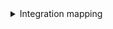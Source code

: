 <details>

<summary> Integration mapping </summary>

```yaml showLineNumbers
resources:
  - kind: folder
    selector:
      query: "true" # JQ boolean query. If evaluated to false - skip syncing the object.
      folders: # Specify the repositories and folders to include under this relative path.
        - path: "apps/" # Relative path to the folders within the repositories.
          repos: # List of repositories to include folders from.
            - backend-service
            - frontend-service
    port:
      entity:
        mappings:
          identifier: .folder.name
          title: .folder.name
          blueprint: '"gitlabProject"'
          properties:
            url: >-
              .repo.web_url + "/tree/" + .repo.default_branch  + "/" +
              .folder.path
            description: .repo.description
            namespace: .repo.namespace.name
            full_path: .repo.path_with_namespace + "/" + .folder.path
            language: .repo.__languages | to_entries | max_by(.value) | .key
            readme: file://README.md
```

</details>
